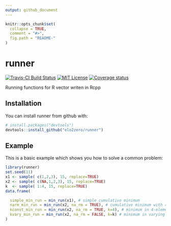 ```yaml
---
output: github_document
---
```


<!-- README.md is generated from README.Rmd. Please edit that file -->

```r
knitr::opts_chunk$set(
  collapse = TRUE,
  comment = "#>",
  fig.path = "README-"
)
```

# runner

[![Travis-CI Build Status](https://travis-ci.org/elo2zero/runner.svg?branch=master)](https://travis-ci.org/elo2zero/runner)
[![MIT License](https://badges.frapsoft.com/os/mit/mit.svg)](https://opensource.org/licenses/mit-license.php)
[![Coverage status](https://codecov.io/gh/elo2zero/runner/branch/master/graph/badge.svg)](https://codecov.io/github/elo2zero/runner?branch=master)


Running functions for R vector writen in Rcpp

## Installation

You can install runner from github with:

```r
# install.packages("devtools")
devtools::install_github("elo2zero/runner")
```

## Example
This is a basic example which shows you how to solve a common problem:

```r
library(runner)
set.seed(11)
x1 <- sample( c(1,2,3), 15, replace=TRUE)
x2 <- sample( c(NA,1,2,3), 15, replace=TRUE)
k  <- sample( 1:4, 15, replace=TRUE)
data.frame(

  simple_min_run = min_run(x1), # simple cumulative minimum
  narm_min_run = min_run(x2, na_rm = TRUE), # cumulative minimum with removing NA.
  kconst_min_run = min_run(x2, na_rm = TRUE, k=4), # minimum in 4-element window
  kvary_min_run = min_run(x2, na_rm = FALSE, k=k) # minimum in varying k window size
)
```
